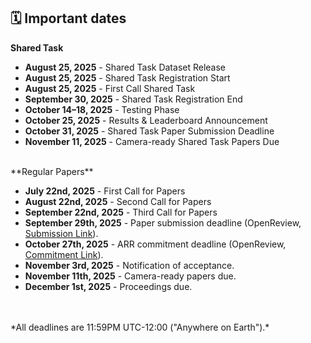 ## 🗓️ Important dates

**Shared Task**

- **August 25, 2025** - Shared Task Dataset Release
- **August 25, 2025** - Shared Task Registration Start
- **August 25, 2025** - First Call Shared Task
- **September 30, 2025** - Shared Task Registration End
- **October 14–18, 2025** - Testing Phase
- **October 25, 2025** - Results & Leaderboard Announcement
- **October 31, 2025** - Shared Task Paper Submission Deadline
- **November 11, 2025** - Camera-ready Shared Task Papers Due

<br/>
**Regular Papers**

- **July 22nd, 2025** - First Call for Papers
- **August 22nd, 2025** - Second Call for Papers
- **September 22nd, 2025** - Third Call for Papers
- **September 29th, 2025** - Paper submission deadline (OpenReview, [Submission Link](https://openreview.net/group?id=aclweb.org/AACL-IJCNLP/2025/Workshop/JUST-NLP)).
- **October 27th, 2025** - ARR commitment deadline (OpenReview, [Commitment Link](https://openreview.net/group?id=aclweb.org%2FAACL-IJCNLP%2F2025%2FWorkshop%2FJUST-NLP_ARR_Commitment)).
- **November 3rd, 2025** - Notification of acceptance.
- **November 11th, 2025** - Camera-ready papers due.
- **December 1st, 2025** - Proceedings due.

<br/>
<br/>
*All deadlines are 11:59PM UTC-12:00 ("Anywhere on Earth").*